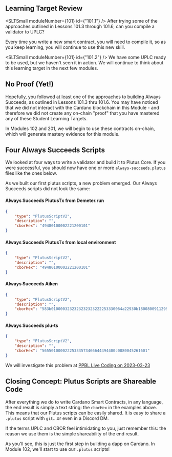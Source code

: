 
## Learning Target Review
<SLTSmall moduleNumber={101} id={"101.1"} />
After trying some of the approaches outlined in Lessons 101.3 through 101.6, can you compile a validator to UPLC?

Every time you write a new smart contract, you will need to compile it, so as you keep learning, you will continue to use this new skill.

<SLTSmall moduleNumber={101} id={"101.2"} />
We have some UPLC ready to be used, but we haven't seen it in action. We will continue to think about this learning target in the next few modules.




## No Proof (Yet!)
Hopefully, you followed at least one of the approaches to building Always Succeeds, as outlined in Lessons 101.3 thru 101.6. You may have noticed that we did not interact with the Cardano blockchain in this Module - and therefore we did not create any on-chain "proof" that you have mastered any of these Student Learning Targets. 

In Modules 102 and 201, we will begin to use these contracts on-chain, which will generate mastery evidence for this module.

## Four Always Succeeds Scripts
We looked at four ways to write a validator and build it to Plutus Core. If you were successful, you should now have one or more `always-succeeds.plutus` files like the ones below. 

As we built our first plutus scripts, a new problem emerged. Our Always Succeeds scripts did not look the same:

#### Always Succeeds PlutusTx from Demeter.run
```json
{
    "type": "PlutusScriptV2",
    "description": "",
    "cborHex": "49480100002221200101"
}
```

#### Always Succeeds PlutusTx from local environment
```json
{
    "type": "PlutusScriptV2",
    "description": "",
    "cborHex": "49480100002221200101"
}
```

#### Always Succeeds Aiken
```json
{
    "type": "PlutusScriptV2",
    "description": "",
    "cborHex": "583b0100003232323232323222253330064a22930b180080091129998030010a4c26600a6002600e0046660060066010004002ae695cdaab9f5742ae89"
}
```

#### Always Succeeds plu-ts
```json
{
    "type": "PlutusScriptV2",
    "description": "",
    "cborHex": "56550100002225333573466644494400c0080045261601"
}
```

We will investigate this problem at [PPBL Live Coding on 2023-03-23](/live-coding)

## Closing Concept: Plutus Scripts are Shareable Code
After everything we do to write Cardano Smart Contracts, in any language, the end result is simply a text string: the `cborHex` in the examples above. This means that our Plutus scripts can be easily shared. It is easy to share a `.plutus` script with `git`...or even in a Discord DM. 

If the terms UPLC and CBOR feel intimidating to you, just remember this: the reason we use them is the simple shareability of the end result.

As you'll see, this is just the first step in building a dapp on Cardano. In Module 102, we'll start to use our `.plutus` scripts!

